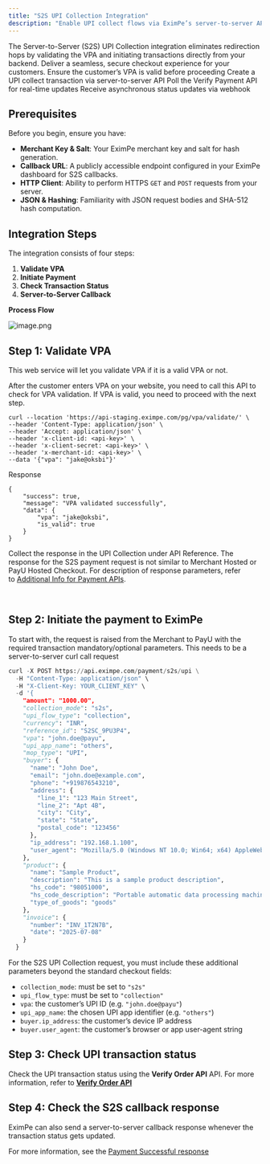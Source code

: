 ```yaml
---
title: "S2S UPI Collection Integration"
description: "Enable UPI collect flows via EximPe’s server-to-server API with minimal redirection"
---
```


<Note>
  The Server-to-Server (S2S) UPI Collection integration eliminates redirection hops by validating the VPA and initiating transactions directly from your backend. Deliver a seamless, secure checkout experience for your customers.
</Note>

<CardGroup cols={4}>
  <Card title="Validate VPA" icon="user-check" href="#step-1-validate-vpa">
    Ensure the customer’s VPA is valid before proceeding
  </Card>
  <Card title="Initiate Payment" icon="credit-card" href="#step-2-initiate-payment">
    Create a UPI collect transaction via server-to-server API
  </Card>
  <Card title="Check Status" icon="clock" href="#step-3-check-transaction-status">
    Poll the Verify Payment API for real-time updates
  </Card>
  <Card title="Server Callback" icon="server" href="#step-4-server-to-server-callback-response">
    Receive asynchronous status updates via webhook
  </Card>
</CardGroup>

## Prerequisites

Before you begin, ensure you have:

- **Merchant Key & Salt**: Your EximPe merchant key and salt for hash generation.
- **Callback URL**: A publicly accessible endpoint configured in your EximPe dashboard for S2S callbacks.
- **HTTP Client**: Ability to perform HTTPS `GET` and `POST` requests from your server.
- **JSON & Hashing**: Familiarity with JSON request bodies and SHA-512 hash computation.

## Integration Steps

The integration consists of four steps:

1. **Validate VPA**
2. **Initiate Payment**
3. **Check Transaction Status**
4. **Server-to-Server Callback**

**Process Flow**

![image.png](/images/image.png)

## Step 1: Validate VPA

This web service will let you validate VPA if it is a valid VPA or not.

After the customer enters VPA on your website, you need to call this API to check for VPA validation. If VPA is valid, you need to proceed with the next step.

<RequestExample>

```validate-vpa-request
curl --location 'https://api-staging.eximpe.com/pg/vpa/validate/' \
--header 'Content-Type: application/json' \
--header 'Accept: application/json' \
--header 'x-client-id: <api-key>' \
--header 'x-client-secret: <api-key>' \
--header 'x-merchant-id: <api-key>' \
--data '{"vpa": "jake@oksbi"}'
```

</RequestExample>

Response

<ResponseExample>

```validate-vpa-response
{
    "success": true,
    "message": "VPA validated successfully",
    "data": {
        "vpa": "jake@oksbi",
        "is_valid": true
    }
}
```

</ResponseExample>

Collect the response in the UPI Collection under API Reference. The response for the S2S payment request is not similar to Merchant Hosted or PayU Hosted Checkout. For description of response parameters, refer to [Additional Info for Payment APIs](https://docs.payu.in/reference/addl_info-payment-apis#response-for-initial-server-to-server-request).

 

## Step 2: Initiate the payment to EximPe

To start with, the request is raised from the Merchant to PayU with the required transaction mandatory/optional parameters. This needs to be a server-to-server curl call request

<RequestExample>

```python filename
curl -X POST https://api.eximpe.com/payment/s2s/upi \
  -H "Content-Type: application/json" \
  -H "X-Client-Key: YOUR_CLIENT_KEY" \
  -d '{
    "amount": "1000.00",
    "collection_mode": "s2s",
    "upi_flow_type": "collection",
    "currency": "INR",
    "reference_id": "S2SC_9PU3P4",
    "vpa": "john.doe@payu",
    "upi_app_name": "others",
    "mop_type": "UPI",
    "buyer": {
      "name": "John Doe",
      "email": "john.doe@example.com",
      "phone": "+919876543210",
      "address": {
        "line_1": "123 Main Street",
        "line_2": "Apt 4B",
        "city": "City",
        "state": "State",
        "postal_code": "123456"
      },
      "ip_address": "192.168.1.100",
      "user_agent": "Mozilla/5.0 (Windows NT 10.0; Win64; x64) AppleWebKit/537.36 (KHTML, like Gecko) Chrome/91.0.4472.124 Safari/537.36"
    },
    "product": {
      "name": "Sample Product",
      "description": "This is a sample product description",
      "hs_code": "98051000",
      "hs_code_description": "Portable automatic data processing machines",
      "type_of_goods": "goods"
    },
    "invoice": {
      "number": "INV_1T2N7B",
      "date": "2025-07-08"
    }
  }
```

</RequestExample>

<Note>
  For the S2S UPI Collection request, you must include these additional parameters beyond the standard checkout fields:

  - `collection_mode`: must be set to `"s2s"`
  - `upi_flow_type`: must be set to `"collection"`
  - `vpa`: the customer’s UPI ID (e.g. `"john.doe@payu"`)
  - `upi_app_name`: the chosen UPI app identifier (e.g. `"others"`)
  - `buyer.ip_address`: the customer’s device IP address
  - `buyer.user_agent`: the customer’s browser or app user-agent string
</Note>

## Step 3: Check UPI transaction status

Check the UPI transaction status using the **Verify Order API** API. For more information, refer to **<u>Verify Order API</u>**

## Step 4: Check the S2S callback response

EximPe can also send a server-to-server callback response whenever the transaction status gets updated.

For more information, see the [Payment Successful response](https://docs.eximpe.com/api-reference/webhooks/payment-successful)